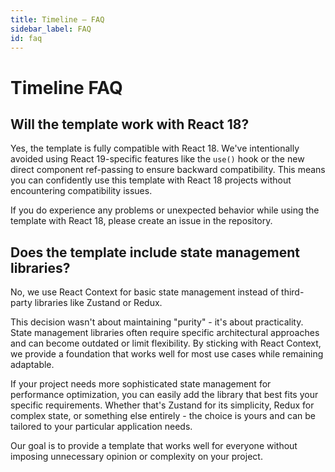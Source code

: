 ```yaml
---
title: Timeline – FAQ
sidebar_label: FAQ
id: faq
---
```


# Timeline FAQ

## Will the template work with React 18?

Yes, the template is fully compatible with React 18. We've intentionally avoided using React 19-specific features like the `use()` hook or the new direct component ref-passing to ensure backward compatibility. This means you can confidently use this template with React 18 projects without encountering compatibility issues.

If you do experience any problems or unexpected behavior while using the template with React 18, please create an issue in the repository.

## Does the template include state management libraries?

No, we use React Context for basic state management instead of third-party libraries like Zustand or Redux.

This decision wasn't about maintaining "purity" - it's about practicality. State management libraries often require specific architectural approaches and can become outdated or limit flexibility. By sticking with React Context, we provide a foundation that works well for most use cases while remaining adaptable.

If your project needs more sophisticated state management for performance optimization, you can easily add the library that best fits your specific requirements. Whether that's Zustand for its simplicity, Redux for complex state, or something else entirely - the choice is yours and can be tailored to your particular application needs.

Our goal is to provide a template that works well for everyone without imposing unnecessary opinion or complexity on your project.
